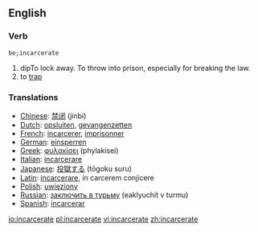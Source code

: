 ==English==

===Verb===
 be;incarcerate

# dipTo lock away.  To throw into prison, especially for breaking the law.
#to [[trap]]

=== Translations ===
*[[Chinese]]: [[禁闭]] (jinbi)
*[[Dutch]]: [[opsluiten]], [[gevangenzetten]]
*[[French]]: [[incarcerer]], [[imprisonner]]
*[[German]]: [[einsperren]]
*[[Greek]]: [[φυλακίσει]] (phylakísei)
*[[Italian]]: [[incarcerare]]
*[[Japanese]]: [[投獄する]] (tōgoku suru)
*[[Latin]]: [[incarcerare]], in carcerem conjicere
*[[Polish]]: [[uwięziony]]
*[[Russian]]: [[заключить в турьму]] (eaklyuchit v turmu)
*[[Spanish]]: [[incarcerar]]

[[io:incarcerate]]
[[pl:incarcerate]]
[[vi:incarcerate]]
[[zh:incarcerate]]